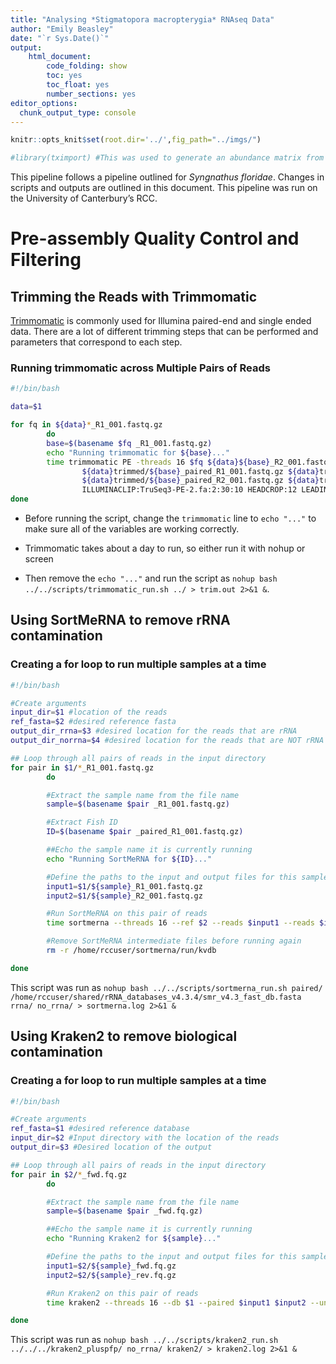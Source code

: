 ```yaml
---
title: "Analysing *Stigmatopora macropterygia* RNAseq Data"
author: "Emily Beasley"
date: "`r Sys.Date()`"
output: 
    html_document:
        code_folding: show
        toc: yes
        toc_float: yes
        number_sections: yes
editor_options: 
  chunk_output_type: console
---
```


```r
knitr::opts_knit$set(root.dir='../',fig_path="../imgs/")
```

``` r
#library(tximport) #This was used to generate an abundance matrix from the salmon quant outputs

```
This pipeline follows a pipeline outlined for _Syngnathus floridae_. Changes in scripts and outputs are outlined in this document. This pipeline was run on the University of Canterbury's RCC.

# Pre-assembly Quality Control and Filtering

## Trimming the Reads with Trimmomatic
[Trimmomatic](http://www.usadellab.org/cms/index.php?page=trimmomatic) is commonly used for Illumina paired-end and single ended data. There are a lot of different trimming steps that can be performed and parameters that correspond to each step. 

### Running trimmomatic across Multiple Pairs of Reads

```bash
#!/bin/bash

data=$1

for fq in ${data}*_R1_001.fastq.gz
        do
        base=$(basename $fq _R1_001.fastq.gz)
        echo "Running trimmomatic for ${base}..."
        time trimmomatic PE -threads 16 $fq ${data}${base}_R2_001.fastq.gz \
                ${data}trimmed/${base}_paired_R1_001.fastq.gz ${data}trimmed/${base}_unpaired_R1_001.fastq.gz \
                ${data}trimmed/${base}_paired_R2_001.fastq.gz ${data}trimmed/${base}_unpaired_R2_001.fastq.gz \
                ILLUMINACLIP:TruSeq3-PE-2.fa:2:30:10 HEADCROP:12 LEADING:3 TRAILING:10 SLIDINGWINDOW:4:15 MINLEN:50
done

```



-   Before running the script, change the `trimmomatic` line to `echo "..."` to make sure all of the variables are working correctly.

-   Trimmomatic takes about a day to run, so either run it with nohup or screen 

-   Then remove the `echo "..."` and run the script as `nohup bash ../../scripts/trimmomatic_run.sh ../ > trim.out 2>&1 &`.

## Using SortMeRNA to remove rRNA contamination

### Creating a for loop to run multiple samples at a time
```bash
#!/bin/bash

#Create arguments
input_dir=$1 #location of the reads
ref_fasta=$2 #desired reference fasta
output_dir_rrna=$3 #desired location for the reads that are rRNA
output_dir_norrna=$4 #desired location for the reads that are NOT rRNA

## Loop through all pairs of reads in the input directory
for pair in $1/*_R1_001.fastq.gz
        do

        #Extract the sample name from the file name
        sample=$(basename $pair _R1_001.fastq.gz)

        #Extract Fish ID
        ID=$(basename $pair _paired_R1_001.fastq.gz)

        ##Echo the sample name it is currently running
        echo "Running SortMeRNA for ${ID}..."

        #Define the paths to the input and output files for this sample
        input1=$1/${sample}_R1_001.fastq.gz
        input2=$1/${sample}_R2_001.fastq.gz

        #Run SortMeRNA on this pair of reads
        time sortmerna --threads 16 --ref $2 --reads $input1 --reads $input2 --fastx --aligned $3/${ID} --other $4/${ID} --out2

        #Remove SortMeRNA intermediate files before running again
        rm -r /home/rccuser/sortmerna/run/kvdb

done


```

This script was run as `nohup bash ../../scripts/sortmerna_run.sh paired/ /home/rccuser/shared/rRNA_databases_v4.3.4/smr_v4.3_fast_db.fasta rrna/ no_rrna/ > sortmerna.log 2>&1 &`

## Using Kraken2 to remove biological contamination

### Creating a for loop to run multiple samples at a time
```bash

#!/bin/bash

#Create arguments
ref_fasta=$1 #desired reference database
input_dir=$2 #Input directory with the location of the reads
output_dir=$3 #Desired location of the output

## Loop through all pairs of reads in the input directory
for pair in $2/*_fwd.fq.gz
        do

        #Extract the sample name from the file name
        sample=$(basename $pair _fwd.fq.gz)

        ##Echo the sample name it is currently running
        echo "Running Kraken2 for ${sample}..."

        #Define the paths to the input and output files for this sample
        input1=$2/${sample}_fwd.fq.gz
        input2=$2/${sample}_rev.fq.gz

        #Run Kraken2 on this pair of reads
        time kraken2 --threads 16 --db $1 --paired $input1 $input2 --unclassified-out $3/${sample}#.fq --report $3/${sample}.log

done

```


This script was run as `nohup bash ../../scripts/kraken2_run.sh ../../../kraken2_pluspfp/ no_rrna/ kraken2/ > kraken2.log 2>&1 &`